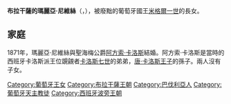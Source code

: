 {{Unreferenced|time=2020-07-23T03:06:23+00:00}}
{{Infobox noble
| name         = 布拉干薩的瑪麗亞·尼維絲
| image        = Princess Maria das Neves of Bourbon (1877) - Adele, Graben19, Wien.png
| image_size   = 225px
| birth_date   = {{Birth date|1852|08|05|df=y}}
| birth_place  = [[小霍伊巴赫|小霍伊巴赫]]
| death_date   = {{Death date and age|1941|02|14|1852|08|05|df=y}}
| death_place  = [[納粹德國|納粹德國]][[維也納|維也納]]
| burial_place = [[阿特南-普赫海姆|阿特南-普赫海姆]]
| spouse       = [[阿方索·卡洛斯_(聖海梅公爵)|阿方索·卡洛斯]]
| noble family = [[布拉干薩王朝|布拉干薩王朝]]
| father       = [[米格爾一世_(葡萄牙)|米格爾一世]]
| mother       = [[勒文施泰因-韋爾特海姆-羅森貝格的阿德海德|勒文施泰因-韋爾特海姆-羅森貝格的阿德海德]]
| religion     = [[羅馬天主教|羅馬天主教]]
}}

'''布拉干薩的瑪麗亞·尼維絲'''（{{lang-pt|Maria das Neves de Bragança}}，{{bd|1852年|8月5日|1941年|2月15日}}），被廢黜的葡萄牙國王[[米格爾一世_(葡萄牙)|米格爾一世]]的長女。

== 家庭 ==
1871年，瑪麗亞·尼維絲與聖海梅公爵[[阿方索·卡洛斯_(聖海梅公爵)|阿方索·卡洛斯]]結婚。阿方索·卡洛斯是當時的西班牙卡洛斯派王位覬覦者[[卡洛斯_(馬德里公爵)|卡洛斯七世]]的弟弟，[[唐·卡洛斯王子|唐·卡洛斯王子]]的孫子。兩人沒有子女。

[[Category:葡萄牙王女|Category:葡萄牙王女]]
[[Category:布拉干薩王朝|Category:布拉干薩王朝]]
[[Category:巴伐利亞人|Category:巴伐利亞人]]
[[Category:葡萄牙天主教徒|Category:葡萄牙天主教徒]]
[[Category:西班牙波旁王朝|Category:西班牙波旁王朝]]